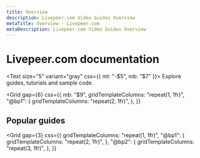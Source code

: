 ```yaml
---
title: Overview
description: Livepeer.com Video Guides Overview
metaTitle: Overview - Livepeer.com
metaDescription: Livepeer.com Video Guides Overview
---
```


# Livepeer.com documentation

<Text size="5" variant="gray" css={{ mt: "-$5", mb: "$7" }}>
  Explore guides, tutorials and sample code.
</Text>

<Grid
  gap={6}
  css={{
    mb: "$9",
    gridTemplateColumns: "repeat(1, 1fr)",
    "@bp1": {
      gridTemplateColumns: "repeat(2, 1fr)",
    },
  }}
>
  <Post
    title="Start Live Streaming"
    description="Quickly get started with Livepeer.com"
    href="/docs/guides/start-live-streaming/tutorial"
    image="/img/docs/thumbnail.jpg"
  />
  <Post
    title="Supported Codecs and Workflows"
    description="Review the workflows Livepeer.com supports"
    href="/docs/guides/start-live-streaming/support-matrix"
    image="/img/docs/thumbnail2.jpg"
  />
</Grid>

## Popular guides

<Grid
  gap={3}
  css={{
    gridTemplateColumns: "repeat(1, 1fr)",
    "@bp1": {
      gridTemplateColumns: "repeat(2, 1fr)",
    },
    "@bp2": {
      gridTemplateColumns: "repeat(3, 1fr)",
    },
  }}
>
  <Card
    href="/docs/guides/start-live-streaming/tutorial"
    title="Start live streaming with Livepeer.com"
  />
  <Card
    href="/docs/guides/application-development/example-app"
    title="Clone an example application"
  />
  <Card
    href="/docs/guides/start-live-streaming/playback"
    title="Playback a live stream"
  />
  <Card
    href="/docs/guides/start-live-streaming/broadcasting"
    title="Configure broadcast software"
  />
  <Card
    href="/docs/guides/start-live-streaming/record"
    title="Record a live stream session"
  />
  <Card
    href="/docs/guides/start-live-streaming/debug-live-stream-issues"
    title="Debug live stream issues"
  />
</Grid>
